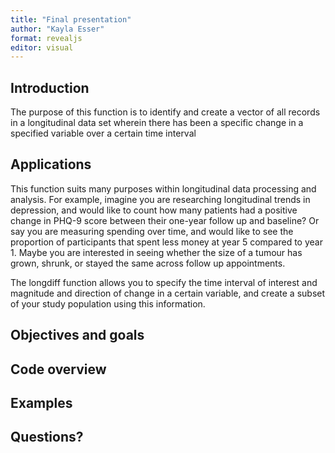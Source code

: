 ```yaml
---
title: "Final presentation"
author: "Kayla Esser"
format: revealjs
editor: visual
---
```


## Introduction

The purpose of this function is to identify and create a vector of all records in a longitudinal data set wherein there has been a specific change in a specified variable over a certain time interval

## Applications

This function suits many purposes within longitudinal data processing and analysis. For example, imagine you are researching longitudinal trends in depression, and would like to count how many patients had a positive change in PHQ-9 score between their one-year follow up and baseline? Or say you are measuring spending over time, and would like to see the proportion of participants that spent less money at year 5 compared to year 1. Maybe you are interested in seeing whether the size of a tumour has grown, shrunk, or stayed the same across follow up appointments.

The longdiff function allows you to specify the time interval of interest and magnitude and direction of change in a certain variable, and create a subset of your study population using this information.

## Objectives and goals

## Code overview

## Examples

## Questions?
